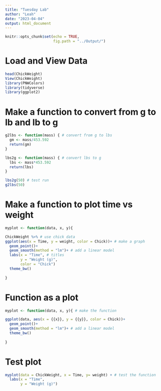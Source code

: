 ```yaml
---
title: "Tuesday Lab"
author: "Leah"
date: "2023-04-04"
output: html_document
---
```


```r
knitr::opts_chunk$set(echo = TRUE,
                      fig.path = "../Output/")
```

# Load and View Data 
```r
head(ChickWeight)
View(ChickWeight)
library(PNWColors) 
library(tidyverse)
library(ggplot2)
```

# Make a function to convert from g to lb and lb to g 
```r
g2lbs <- function(mass) { # convert from g to lbs
  gm <- mass/453.592 
  return(gm)
}

lbs2g <- function(mass) { # convert lbs to g 
  lbs <- mass*453.592
  return(lbs)
}

lbs2g(50) # test run 
g2lbs(50)
```

# Make a function to plot time vs weight
```r
myplot <- function(data, x, y){

ChickWeight %>% # use chick data 
ggplot(aes(x = Time, y = weight, color = Chick))+ # make a graph 
  geom_point()+
  geom_smooth(method = "lm")+ # add a linear model
  labs(x = "Time", # titles 
       y = "Weight (g)",
       color = "Chick") 
  theme_bw()
 
}   
```


# Function as a plot #
```r
myplot <- function(data, x, y){ # make the function 

ggplot(data, aes(x = {{x}}, y = {{y}}, color = Chick))+
  geom_point()+
  geom_smooth(method = "lm")+ # add a linear model
  theme_bw()
 
}   
```

# Test plot 
```r
myplot(data = ChickWeight, x = Time, y= weight) + # test the function 
  labs(x = "Time",
       y = "Weight (g)")
```


